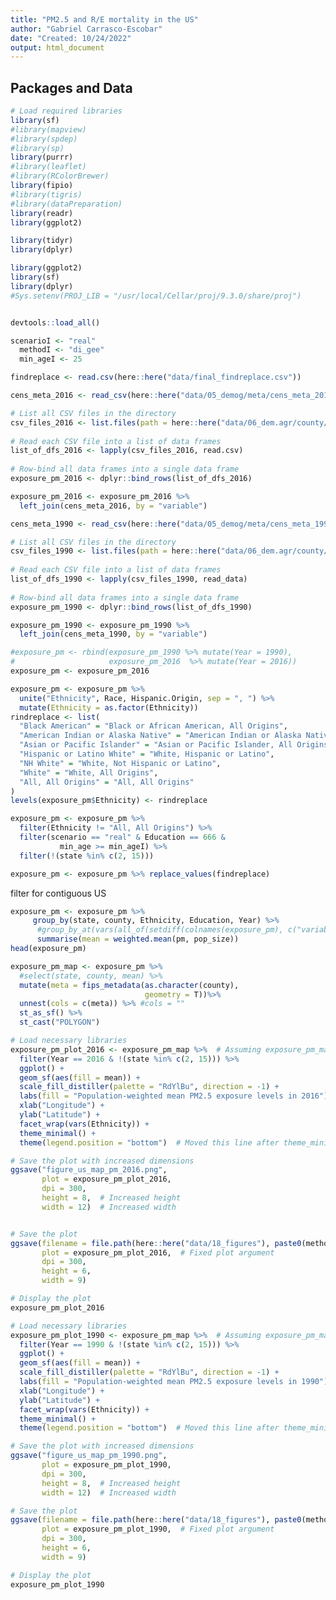 ```yaml
---
title: "PM2.5 and R/E mortality in the US"
author: "Gabriel Carrasco-Escobar"
date: "Created: 10/24/2022"
output: html_document
---
```


## Packages and Data
```r
# Load required libraries
library(sf)
#library(mapview)
#library(spdep)
#library(sp)
library(purrr)
#library(leaflet)
#library(RColorBrewer)
library(fipio)
#library(tigris)
#library(dataPreparation)
library(readr)
library(ggplot2)

library(tidyr)
library(dplyr)

library(ggplot2)
library(sf)
library(dplyr)
#Sys.setenv(PROJ_LIB = "/usr/local/Cellar/proj/9.3.0/share/proj")


devtools::load_all()
```
```r
scenarioI <- "real"
  methodI <- "di_gee"
  min_ageI <- 25
```

```r
findreplace <- read.csv(here::here("data/final_findreplace.csv"))
```

```r
cens_meta_2016 <- read_csv(here::here("data/05_demog/meta/cens_meta_2016.csv"))

# List all CSV files in the directory
csv_files_2016 <- list.files(path = here::here("data/06_dem.agr/county/2016"), full.names = TRUE)
  
# Read each CSV file into a list of data frames
list_of_dfs_2016 <- lapply(csv_files_2016, read.csv)
  
# Row-bind all data frames into a single data frame
exposure_pm_2016 <- dplyr::bind_rows(list_of_dfs_2016)

exposure_pm_2016 <- exposure_pm_2016 %>%
  left_join(cens_meta_2016, by = "variable")
```
```r
cens_meta_1990 <- read_csv(here::here("data/05_demog/meta/cens_meta_1990.csv"))

# List all CSV files in the directory
csv_files_1990 <- list.files(path = here::here("data/06_dem.agr/county/1990"), full.names = TRUE)
  
# Read each CSV file into a list of data frames
list_of_dfs_1990 <- lapply(csv_files_1990, read_data)
  
# Row-bind all data frames into a single data frame
exposure_pm_1990 <- dplyr::bind_rows(list_of_dfs_1990)

exposure_pm_1990 <- exposure_pm_1990 %>%
  left_join(cens_meta_1990, by = "variable")
```

```r
#exposure_pm <- rbind(exposure_pm_1990 %>% mutate(Year = 1990), 
#                     exposure_pm_2016  %>% mutate(Year = 2016))
exposure_pm <- exposure_pm_2016
```

```r
exposure_pm <- exposure_pm %>%
  unite("Ethnicity", Race, Hispanic.Origin, sep = ", ") %>%
  mutate(Ethnicity = as.factor(Ethnicity))
rindreplace <- list(
  "Black American" = "Black or African American, All Origins",
  "American Indian or Alaska Native" = "American Indian or Alaska Native, All Origins",
  "Asian or Pacific Islander" = "Asian or Pacific Islander, All Origins",
  "Hispanic or Latino White" = "White, Hispanic or Latino",
  "NH White" = "White, Not Hispanic or Latino",
  "White" = "White, All Origins",
  "All, All Origins" = "All, All Origins"
)
levels(exposure_pm$Ethnicity) <- rindreplace
```

```r
exposure_pm <- exposure_pm %>%
  filter(Ethnicity != "All, All Origins") %>%
  filter(scenario == "real" & Education == 666 &
           min_age >= min_ageI) %>%
  filter(!(state %in% c(2, 15)))
```

```r
exposure_pm <- exposure_pm %>% replace_values(findreplace)
```


filter for contiguous US

```r
exposure_pm <- exposure_pm %>% 
     group_by(state, county, Ethnicity, Education, Year) %>%
      #group_by_at(vars(all_of(setdiff(colnames(exposure_pm), c("variable", "pop_size", "prop", "pm"))))) %>%
      summarise(mean = weighted.mean(pm, pop_size))
head(exposure_pm)
```


```r
exposure_pm_map <- exposure_pm %>%
  #select(state, county, mean) %>%
  mutate(meta = fips_metadata(as.character(county),
                              geometry = T))%>%
  unnest(cols = c(meta)) %>% #cols = ""
  st_as_sf() %>%
  st_cast("POLYGON")  
```


```r
# Load necessary libraries
exposure_pm_plot_2016 <- exposure_pm_map %>%  # Assuming exposure_pm_map is your data
  filter(Year == 2016 & !(state %in% c(2, 15))) %>%
  ggplot() +
  geom_sf(aes(fill = mean)) +
  scale_fill_distiller(palette = "RdYlBu", direction = -1) +
  labs(fill = "Population-weighted mean PM2.5 exposure levels in 2016") +
  xlab("Longitude") +
  ylab("Latitude") +
  facet_wrap(vars(Ethnicity)) +
  theme_minimal() +
  theme(legend.position = "bottom")  # Moved this line after theme_minimal()

# Save the plot with increased dimensions
ggsave("figure_us_map_pm_2016.png", 
       plot = exposure_pm_plot_2016, 
       dpi = 300, 
       height = 8,  # Increased height
       width = 12)  # Increased width


# Save the plot
ggsave(filename = file.path(here::here("data/18_figures"), paste0(methodI, "-", scenarioI, "-", min_ageI), "figure_us_map_pm_2016.png"), 
       plot = exposure_pm_plot_2016,  # Fixed plot argument
       dpi = 300, 
       height = 6, 
       width = 9)

# Display the plot
exposure_pm_plot_2016
```

```r
# Load necessary libraries
exposure_pm_plot_1990 <- exposure_pm_map %>%  # Assuming exposure_pm_map is your data
  filter(Year == 1990 & !(state %in% c(2, 15))) %>%
  ggplot() +
  geom_sf(aes(fill = mean)) +
  scale_fill_distiller(palette = "RdYlBu", direction = -1) +
  labs(fill = "Population-weighted mean PM2.5 exposure levels in 1990") +
  xlab("Longitude") +
  ylab("Latitude") +
  facet_wrap(vars(Ethnicity)) +
  theme_minimal() +
  theme(legend.position = "bottom")  # Moved this line after theme_minimal()

# Save the plot with increased dimensions
ggsave("figure_us_map_pm_1990.png", 
       plot = exposure_pm_plot_1990, 
       dpi = 300, 
       height = 8,  # Increased height
       width = 12)  # Increased width

# Save the plot
ggsave(filename = file.path(here::here("data/18_figures"), paste0(methodI, "-", scenarioI, "-", min_ageI), "figure_us_map_pm_1990.png"), 
       plot = exposure_pm_plot_1990,  # Fixed plot argument
       dpi = 300, 
       height = 6, 
       width = 9)

# Display the plot
exposure_pm_plot_1990
```


